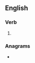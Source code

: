 ==English==

===Verb===
{{head|en|verb form}}

# {{en-third-person singular of|rationalize}}

===Anagrams===
* {{anagrams|en|realizations}}